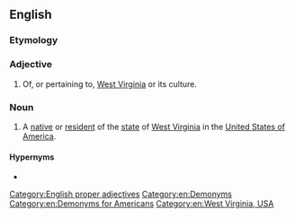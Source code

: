 ==English==

===Etymology===
{{suffix|en|West Virginia|an}}

===Adjective===
{{en-adj|-|head=[[west|West]] [[Virginian]]}}

# Of, or pertaining to, [[West Virginia]] or its culture.

===Noun===
{{en-noun|head=[[west|West]] [[Virginian]]}}

# A [[native]] or [[resident]] of the [[state]] of [[West Virginia]] in the [[United States of America]].

====Hypernyms====
* {{l|en|American}}

[[Category:English proper adjectives]]
[[Category:en:Demonyms]]
[[Category:en:Demonyms for Americans]]
[[Category:en:West Virginia, USA]]
